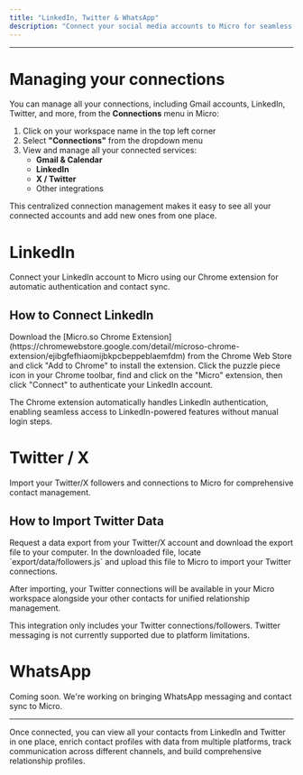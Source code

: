 ```yaml
---
title: "LinkedIn, Twitter & WhatsApp"
description: "Connect your social media accounts to Micro for seamless communication and contact management."
---
```


---

# Managing your connections 

You can manage all your connections, including Gmail accounts, LinkedIn, Twitter, and more, from the **Connections** menu in Micro:

1. Click on your workspace name in the top left corner
2. Select **"Connections"** from the dropdown menu
3. View and manage all your connected services:
   - **Gmail & Calendar**
   - **LinkedIn**
   - **X / Twitter**
   - Other integrations

<Tip>This centralized connection management makes it easy to see all your connected accounts and add new ones from one place.</Tip>

# LinkedIn

Connect your LinkedIn account to Micro using our Chrome extension for automatic authentication and contact sync.

## How to Connect LinkedIn

<Steps>
<Step title="Install Chrome Extension">
  Download the [Micro.so Chrome Extension](https://chromewebstore.google.com/detail/microso-chrome-extension/ejibgfefhiaomijbkpcbeppeblaemfdm) from the Chrome Web Store and click "Add to Chrome" to install the extension.
</Step>

<Step title="Connect Account">
  Click the puzzle piece icon in your Chrome toolbar, find and click on the "Micro" extension, then click "Connect" to authenticate your LinkedIn account.
</Step>
</Steps>

<Tip>The Chrome extension automatically handles LinkedIn authentication, enabling seamless access to LinkedIn-powered features without manual login steps.</Tip>


# Twitter / X

Import your Twitter/X followers and connections to Micro for comprehensive contact management.

## How to Import Twitter Data

<Steps>
<Step title="Export from X / Twitter">
  Request a data export from your Twitter/X account and download the export file to your computer.
</Step>

<Step title="Upload followers.js">
  In the downloaded file, locate `export/data/followers.js` and upload this file to Micro to import your Twitter connections.
</Step>
</Steps>

After importing, your Twitter connections will be available in your Micro workspace alongside your other contacts for unified relationship management.

<Note>This integration only includes your Twitter connections/followers. Twitter messaging is not currently supported due to platform limitations.</Note>


# WhatsApp

<Note>Coming soon. We're working on bringing WhatsApp messaging and contact sync to Micro.</Note>



--- 

Once connected, you can view all your contacts from LinkedIn and Twitter in one place, enrich contact profiles with data from multiple platforms, track communication across different channels, and build comprehensive relationship profiles.
